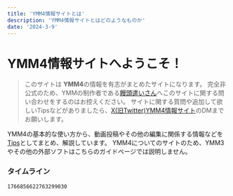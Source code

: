 ```yaml
---
title: 'YMM4情報サイトとは'
description: 'YMM4情報サイトとはどのようなものか'
date: '2024-3-9'
---
```

# YMM4情報サイトへようこそ！

> このサイトは **YMM4**の情報を有志がまとめたサイトになります。
> 完全非公式のため、YMMの制作者である[饅頭遣いさん](https://twitter.com/manju_summoner)へこのサイトに関する問い合わせをするのはお控えください。
> サイトに関する質問や追加して欲しいTipsなどがありましたら、[X(旧Twitter)YMM4情報サイト](https://twitter.com/YMM4_info)のDMまでお願いします。


YMM4の基本的な使い方から、動画投稿やその他の編集に関係する情報などを[Tips](/tips/page/1/)としてまとめ、解説しています。
YMM4についてのサイトのため、YMM3やその他の外部ソフトはこちらのガイドページでは説明しません。

### タイムライン

```twitter
1766856622763299030
```